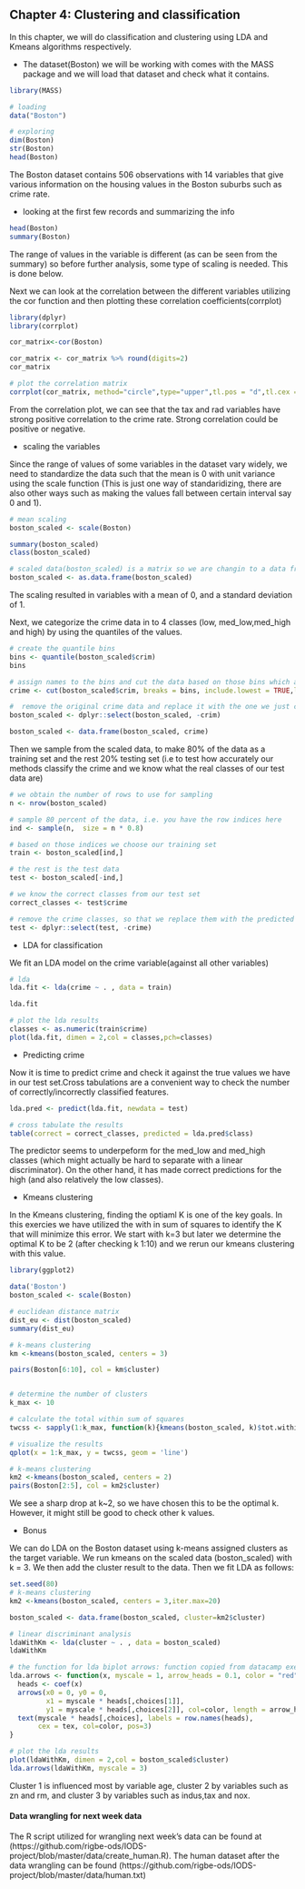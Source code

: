 
## Chapter 4: Clustering and classification

In this chapter, we will do classification and clustering using LDA and Kmeans algorithms respectively. 

- The dataset(Boston) we will be working with comes with the MASS package and we will load that dataset and check what it contains.

```r
library(MASS)

# loading
data("Boston")

# exploring
dim(Boston)
str(Boston)
head(Boston)
```

The Boston dataset contains 506 observations with 14 variables that give various information on the housing values in the Boston suburbs such as crime rate. 

- looking at the first few records and summarizing the info

```r
head(Boston)
summary(Boston)

```

The range of values in the variable is different (as can be seen from the summary) so before further analysis, some type of scaling is needed. This is done below.

Next we can look at the correlation between the different variables utilizing the cor function and then plotting these correlation coefficients(corrplot)
```r
library(dplyr)
library(corrplot)

cor_matrix<-cor(Boston) 

cor_matrix <- cor_matrix %>% round(digits=2) 
cor_matrix

# plot the correlation matrix
corrplot(cor_matrix, method="circle",type="upper",tl.pos = "d",tl.cex = 0.8)
```

From the correlation plot, we can see that the tax and rad variables have strong positive correlation to the crime rate. Strong correlation could be positive or negative. 


- scaling the variables

Since the range of values of some variables in the dataset vary widely, we need to standardize the data such that the mean is 0 with unit variance using the scale function (This is just one way of standaridizing, there are also other ways such as making the values fall between certain interval say 0 and 1).
```r

# mean scaling
boston_scaled <- scale(Boston)

summary(boston_scaled)
class(boston_scaled)

# scaled data(boston_scaled) is a matrix so we are changin to a data frame
boston_scaled <- as.data.frame(boston_scaled)


```

The scaling resulted in variables with a mean of 0, and a standard deviation of 1. 

Next, we categorize the crime data in to 4 classes (low, med_low,med_high and high) by using the quantiles of the values. 


```r

# create the quantile bins
bins <- quantile(boston_scaled$crim)
bins

# assign names to the bins and cut the data based on those bins which are the quantiles
crime <- cut(boston_scaled$crim, breaks = bins, include.lowest = TRUE,labels=c("low","med_low","med_high","high"))

#  remove the original crime data and replace it with the one we just created, so the crime values are now the classes
boston_scaled <- dplyr::select(boston_scaled, -crim)

boston_scaled <- data.frame(boston_scaled, crime)
```

Then we sample from the scaled data, to make 80% of the data as a training set and the rest 20% testing set (i.e to test how accurately our methods classify the crime and we know what the real classes of our test data are)

```r

# we obtain the number of rows to use for sampling 
n <- nrow(boston_scaled)

# sample 80 percent of the data, i.e. you have the row indices here
ind <- sample(n,  size = n * 0.8)

# based on those indices we choose our training set
train <- boston_scaled[ind,]

# the rest is the test data 
test <- boston_scaled[-ind,]

# we know the correct classes from our test set
correct_classes <- test$crime

# remove the crime classes, so that we replace them with the predicted values from the next steps
test <- dplyr::select(test, -crime)

```

- LDA for classification

We fit an LDA model on the crime variable(against all other variables)

```r
# lda
lda.fit <- lda(crime ~ . , data = train)

lda.fit

# plot the lda results
classes <- as.numeric(train$crime)
plot(lda.fit, dimen = 2,col = classes,pch=classes)


```

- Predicting crime 

Now it is time to predict crime and check it against the true values we have in our test set.Cross tabulations are a convenient way to check the number of correctly/incorrectly classified features. 

```r
lda.pred <- predict(lda.fit, newdata = test)

# cross tabulate the results
table(correct = correct_classes, predicted = lda.pred$class)

```

The predictor seems to underpeform for the med_low and med_high classes (which might actually be hard to separate with a linear discriminator). On the other hand, it has made correct predictions for the high (and also relatively the low classes).

- Kmeans clustering 

In the Kmeans clustering, finding the optiaml K is one of the key goals. In this exercies we have utilized the with in sum of squares to identify the K that will minimize this error. We start with k=3 but later we determine the optimal K to be 2 (after checking k 1:10) and we rerun our kmeans clustering with this value.  

```r
library(ggplot2)

data('Boston')
boston_scaled <- scale(Boston)

# euclidean distance matrix
dist_eu <- dist(boston_scaled)
summary(dist_eu)

# k-means clustering
km <-kmeans(boston_scaled, centers = 3)

pairs(Boston[6:10], col = km$cluster)


# determine the number of clusters
k_max <- 10

# calculate the total within sum of squares
twcss <- sapply(1:k_max, function(k){kmeans(boston_scaled, k)$tot.withinss})

# visualize the results
qplot(x = 1:k_max, y = twcss, geom = 'line')

# k-means clustering
km2 <-kmeans(boston_scaled, centers = 2)
pairs(Boston[2:5], col = km2$cluster)

```

We see a sharp drop at k~2, so we have chosen this to be the optimal k. However, it might still be good to check other k values.

- Bonus

We can do LDA on the Boston dataset using k-means assigned clusters as the target variable. We run kmeans on the scaled data (boston_scaled) with k = 3. We then add the cluster result to the data. Then we fit LDA as follows:  

```r
set.seed(80)
# k-means clustering
km2 <-kmeans(boston_scaled, centers = 3,iter.max=20)

boston_scaled <- data.frame(boston_scaled, cluster=km2$cluster)

# linear discriminant analysis
ldaWithKm <- lda(cluster ~ . , data = boston_scaled)
ldaWithKm

# the function for lda biplot arrows: function copied from datacamp exercise
lda.arrows <- function(x, myscale = 1, arrow_heads = 0.1, color = "red", tex = 0.75, choices = c(1,2)){
  heads <- coef(x)
  arrows(x0 = 0, y0 = 0, 
         x1 = myscale * heads[,choices[1]], 
         y1 = myscale * heads[,choices[2]], col=color, length = arrow_heads)
  text(myscale * heads[,choices], labels = row.names(heads), 
       cex = tex, col=color, pos=3)
}

# plot the lda results
plot(ldaWithKm, dimen = 2,col = boston_scaled$cluster)
lda.arrows(ldaWithKm, myscale = 3)

```

Cluster 1 is influenced most by variable age, cluster 2 by variables such as zn and rm, and cluster 3 by variables such as indus,tax and nox.


#### Data wrangling for next week data
The R script utilized for wrangling next week's data can be found at (https://github.com/rigbe-ods/IODS-project/blob/master/data/create_human.R). The human dataset after the data wrangling can be found (https://github.com/rigbe-ods/IODS-project/blob/master/data/human.txt)


